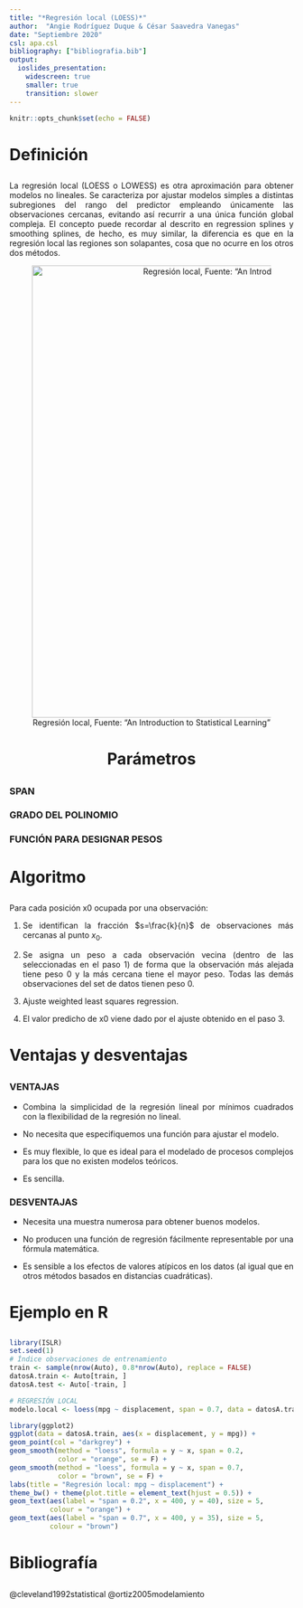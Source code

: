 ```yaml
---
title: "*Regresión local (LOESS)*"
author:  "Angie Rodríguez Duque & César Saavedra Vanegas"
date: "Septiembre 2020"
csl: apa.csl
bibliography: ["bibliografia.bib"]
output:
  ioslides_presentation:
    widescreen: true 
    smaller: true 
    transition: slower
---
```


```r
knitr::opts_chunk$set(echo = FALSE)
```

# Definición
##
<div style="text-align: justify">

La regresión local (LOESS o LOWESS) es otra aproximación para obtener modelos no lineales. Se caracteriza por ajustar modelos simples a distintas subregiones del rango del predictor empleando únicamente las observaciones cercanas, evitando así recurrir a una única función global compleja. El concepto puede recordar al descrito en regression splines y smoothing splines, de hecho, es muy similar, la diferencia es que en la regresión local las regiones son solapantes, cosa que no ocurre en los otros dos métodos.

<div/>

<center>
![Regresión local, Fuente: "An Introduction to Statistical Learning"](G1.png "Regresión local"){width=800px}

# Parámetros
##
<div style="text-align: justify">

### SPAN


### GRADO DEL POLINOMIO


### FUNCIÓN PARA DESIGNAR PESOS


<div/>

# Algoritmo
##
<div style="text-align: justify">

Para cada posición x0 ocupada por una observación:

1. Se identifican la fracción $s=\frac{k}{n}$ de observaciones más cercanas al punto $x_{0}$.

2. Se asigna un peso a cada observación vecina (dentro de las seleccionadas en el paso 1) de forma que la observación más alejada tiene peso 0 y la más cercana tiene el mayor peso. Todas las demás observaciones del set de datos tienen peso 0.

3. Ajuste weighted least squares regression.

4. El valor predicho de x0 viene dado por el ajuste obtenido en el paso 3.


<div/>

# Ventajas y desventajas
##
<div style="text-align: justify">

### **VENTAJAS**

* Combina la simplicidad de la regresión lineal por mínimos cuadrados con la flexibilidad de la regresión no lineal.

* No necesita que especifiquemos una función para ajustar el modelo.

* Es muy flexible, lo que es ideal para el modelado de procesos complejos para los que no existen modelos teóricos.

* Es sencilla.

### **DESVENTAJAS**

* Necesita una muestra numerosa para obtener buenos modelos.

* No producen una función de regresión fácilmente representable por una fórmula matemática.

* Es sensible a los efectos de valores atípicos en los datos (al igual que en otros métodos basados en distancias cuadráticas).

<div/>

# Ejemplo en R
##
<div style="text-align: justify">

```r
library(ISLR)
set.seed(1)
# Índice observaciones de entrenamiento
train <- sample(nrow(Auto), 0.8*nrow(Auto), replace = FALSE)
datosA.train <- Auto[train, ]
datosA.test <- Auto[-train, ]

# REGRESIÓN LOCAL
modelo.local <- loess(mpg ~ displacement, span = 0.7, data = datosA.train)

library(ggplot2)
ggplot(data = datosA.train, aes(x = displacement, y = mpg)) +
geom_point(col = "darkgrey") +
geom_smooth(method = "loess", formula = y ~ x, span = 0.2, 
            color = "orange", se = F) +
geom_smooth(method = "loess", formula = y ~ x, span = 0.7, 
            color = "brown", se = F) +
labs(title = "Regresión local: mpg ~ displacement") +
theme_bw() + theme(plot.title = element_text(hjust = 0.5)) +
geom_text(aes(label = "span = 0.2", x = 400, y = 40), size = 5, 
          colour = "orange") +
geom_text(aes(label = "span = 0.7", x = 400, y = 35), size = 5, 
          colour = "brown")
```

<div/>


# Bibliografía
##
@cleveland1992statistical
@ortiz2005modelamiento

